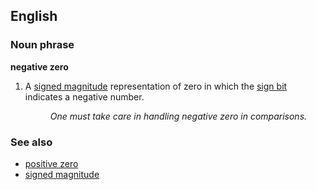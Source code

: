 ==English==

===Noun phrase===
'''negative zero'''

# {{computing}} A [[signed magnitude]] representation of zero in which the [[sign bit]] indicates a negative number.
#: ''One must take care in handling negative zero in comparisons.''

===See also===
*[[positive zero]]
*[[signed magnitude]]
